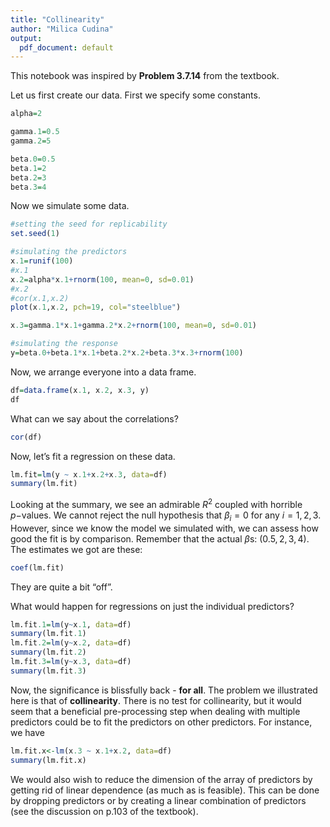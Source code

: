 ```yaml
---
title: "Collinearity"
author: "Milica Cudina"
output:
  pdf_document: default
---
```


This notebook was inspired by **Problem 3.7.14** from the textbook. 

Let us first create our data. First we specify some constants. 

```r
alpha=2

gamma.1=0.5
gamma.2=5

beta.0=0.5
beta.1=2
beta.2=3
beta.3=4
```

Now we simulate some data. 

```r
#setting the seed for replicability
set.seed(1)

#simulating the predictors
x.1=runif(100)
#x.1
x.2=alpha*x.1+rnorm(100, mean=0, sd=0.01)
#x.2
#cor(x.1,x.2)
plot(x.1,x.2, pch=19, col="steelblue")

x.3=gamma.1*x.1+gamma.2*x.2+rnorm(100, mean=0, sd=0.01)

#simulating the response
y=beta.0+beta.1*x.1+beta.2*x.2+beta.3*x.3+rnorm(100)
```

Now, we arrange everyone into a data frame. 

```r
df=data.frame(x.1, x.2, x.3, y)
df
```

What can we say about the correlations?

```r
cor(df)
```

Now, let's fit a regression on these data. 

```r
lm.fit=lm(y ~ x.1+x.2+x.3, data=df)
summary(lm.fit)
```
Looking at the summary, we see an admirable $R^2$ coupled with horrible $p-$values. We cannot reject the null hypothesis that $\beta_i=0$ for any $i=1,2,3$. However, since we know the model we simulated with, we can assess how good the fit is by comparison. Remember that the actual $\beta$s: $(0.5, 2, 3, 4)$. The estimates we got are these:

```r
coef(lm.fit)
```

They are quite a bit "off". 

What would happen for regressions on just the individual predictors?

```r
lm.fit.1=lm(y~x.1, data=df)
summary(lm.fit.1)
lm.fit.2=lm(y~x.2, data=df)
summary(lm.fit.2)
lm.fit.3=lm(y~x.3, data=df)
summary(lm.fit.3)
```

Now, the significance is blissfully back - **for all**. The problem we illustrated here is that of **collinearity**. There is no test for collinearity, but it would seem that a beneficial pre-processing step when dealing with multiple predictors could be to fit the predictors on other predictors. For instance, we have

```r
lm.fit.x<-lm(x.3 ~ x.1+x.2, data=df)
summary(lm.fit.x)
```

We would also wish to reduce the dimension of the array of predictors by getting rid of linear dependence (as much as is feasible). This can be done by dropping predictors or by creating a linear combination of predictors (see the discussion on p.103 of the textbook). 

